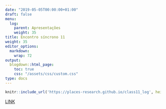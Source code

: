 ```yaml
---
date: "2019-05-05T00:00:00+01:00"
draft: false
menu:
  log:
    parent: Apresentações
    weight: 35
title: Encontro síncrono 11
weight: 35
editor_options: 
  markdown: 
    wrap: 72
output: 
  blogdown::html_page:
    toc: true
    css: "/assets/css/custom.css"
type: docs
---
```



```r
knitr::include_url('https://places-research.github.io/class11_log', height = "400px")
```

[LINK](https://places-research.github.io/class11_log)


